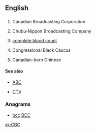 ==English==

==={{initialism-old|en}}===
{{head|en}}

# {{context|Canada|television|radio|lang=en}} Canadian Broadcasting Corporation
# {{sense|Japan|television|radio}} Chubu-Nippon Broadcasting Company
# {{context|medicine|lang=en}} [[complete blood count]]
# {{context|US|lang=en}} Congressional Black Caucus
# {{context|Canada|US|slang|lang=en}} Canadian-born Chinese

====See also====
* {{sense|Canadian-born Chinese}} [[ABC]]
* {{sense|Canadian Broadcasting Corporation}} [[CTV]]

===Anagrams===
* [[bcc#English|bcc]] [[BCC#English|BCC]]

[[sk:CBC]]